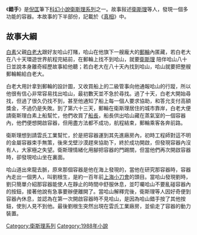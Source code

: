 {{unreferenced|time=2016-05-24T10:45:04+00:00}}
{{Infobox book
|書名      = 錯手
|圖像      = File:小說《錯手》封面.jpg
|圖像說明   = 《錯手》封面
|作者      = 衛斯理
|原名      = 
|中文書名   = 
|譯者      = 
|插圖      = 
|封面設計   = 
|出版地     = 香港
|語言      = 中文
|系列      = 衛斯理系列
|題材      = 
|類型      = 流行文學
|出版者     = 明窗出版社
|出版日期   = 
|中文版    = 
|媒介      = 
|頁數      = 287
|開本      = 
|isbn      = 962899378X
|oclc      = 
|杜威十進制圖書分類法    = 800
|美國國會圖書館圖書分類法 = 
|上一部作品  = [[報應_(小說)|報應]]
|下一部作品  = [[真相_(小說)|真相]]
|引用       = 
|被引用     = 
}}

《'''錯手'''》是[[倪匡|倪匡]]筆下[[科幻小說|科幻小說]][[衛斯理系列|衛斯理系列]]之一。故事敍述[[衛斯理|衛斯理]]等人，發現一個多功能的容器。本故事的下半部份，記載於《[[真相_(小說)|真相]]》中。

==故事大綱==


[[白素|白素]]父親[[白老大|白老大]]跟好友哈山打賭，哈山在他旗下一艘龐大的[[郵輪|郵輪]]內匿藏，若白老大在八十天環遊世界航程完結前，在郵輪上找不到哈山，就要[[衛斯理|衛斯理]] 陪伴哈山八十日並說本身離奇經歷故事給他聽；若白老大在八十天內找到哈山，哈山就要把整艘郵輪輸給白老大。

白老大用計拿到郵輪的設計圖，又收買船上的二級管事向他通報哈山的行蹤，所以他很有信心非常容易找出哈山，最初數天並不急於尋找。過了十天，白老大開始尋找，但過了很久仍找不到，甚至他通知了船上每一個人要求協助，和答允支付高額獎金，不過仍是失敗。到了第六十三天，郵輪在衛斯理居住的城市靠岸，白老大便請衛斯理白素上船幫忙，他們收買了[[船長|船長]]，船長供出哈山藏在蒸氣室的一個容器內，他們便想開啟容器，但用盡方法都不成功，航程結束，郵輪乘客各奔前路。

衛斯理想到請雲氏工業幫忙，於是把容器運到其先進廠房內，初時工程師對這不明的金屬容器束手無策，後來戈壁沙漠趕來協助下，終於成功開啟，但發現容器內沒有人，大家極之失望。衛斯理情緒化用腳把容器的門踢關，但當他們再次開啟容器時，卻發現哈山坐在裏面。

哈山道出來龍去脈，原來那個容器是他在海上發現的，當他在研究那容器時，容器內走出一個男人，叫劉根生，是約一百年前[[上海|上海]][[小刀會|小刀會]]的頭目。當哈山發現劉時，劉只簡單介紹那容器能使人在靜止的時間中舒服休息，並叮囑哈山不要亂碰容器內的按鈕，接著他說有急事要辦便離開了。當哈山解釋完後，衛斯理等人因好奇便到容器內休息，並認為在第一次開啟容器時不見哈山，是因為哈山錯手按了其他按鈕，使別人見不到他。最後劉根生突然出現在雲氏工業廠房，並偷走了容器的動力裝置。

{{s-start}}
{{s-bef | before=067 [[報應_(小說)|報應]]}}
{{s-ttl | title=衛斯理系列（按編號） | years=068 <small>（包括[[合成_(小說)|合成]]）</small>}}
{{s-aft | after=069 [[真相_(小說)|真相]]}}
{{s-bef | before=[[報應_(小說)|報應]]}}
{{s-ttl | title=衛斯理系列（按連載時序） | years=1988年12月12日至1989年4月6日 }}
{{s-aft | after=[[真相_(小說)|真相]]}}
{{end box}}

{{衛斯理系列}}
[[Category:衛斯理系列|Category:衛斯理系列]]
[[Category:1988年小說|Category:1988年小說]]